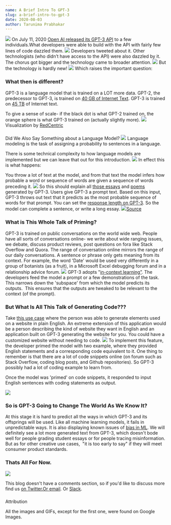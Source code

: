 ```yaml
---
name: A Brief Intro To GPT-3
slug: a-brief-intro-to-gpt-3
date: 2020-08-03
author: Tarunima Prabhakar
---
```


![](/content/images/2020/08/Screen-Shot-2020-08-02-at-4.37.37-PM-3.png)
On July 11, 2020 [Open AI released its GPT-3 API](https://openai.com/blog/openai-api/) to a few individuals.What developers were able to build with the API with fairly few lines of code dazzled them.
![](/content/images/2020/08/dazzled-2.jpg)
Developers tweeted about it. Other technologists (who didn’t have access to the API) were also dazzled by it. The chorus got bigger and the technology came to broader attention.
![](/content/images/2020/08/shockedCrowdMemes.gif)
But the technology is hardly new!
![](/content/images/2020/08/elrond-gif.gif)
Which raises the important question:

### What then is different?

GPT-3 is a language model that is trained on a LOT more data. 
GPT-2, the predecessor to GPT-3, is trained on [40 GB of Internet Text](https://openai.com/blog/better-language-models/). GPT-3 is trained on [45 TB](https://arxiv.org/abs/2005.14165) of Internet text. 

To give a sense of scale- if the black dot is what GPT-2 trained on, the orange sphere is what GPT-3 trained on (actually slightly more).
![](/content/images/2020/08/Screen-Shot-2020-08-02-at-9.50.51-PM-1.png)Visualization by [RedCentric](https://www.redcentricplc.com/resources/byte-size-infographic/)
### 
Did We Also Say Something about a Language Model?
![](/content/images/2020/08/confused_2.png)
Language modeling is the task of assigning a probability to sentences in a language.

There is some technical complexity to how language models are implemented but we can leave that out for this introduction.
![](/content/images/2020/08/what-if-i-told-you-its-just-a-black-box-2.jpg)
 In effect this is what happens:

You throw a lot of text at the model, and from that text the model infers how probable a word or sequence of words are given a sequence of words preceding it. 
![](https://lh6.googleusercontent.com/5Lxw6i74ee6i1NO9u1FXO2g8tGJFJKSP4xYOh-Yer64gLGTAy8r3W2PoDCGiAyA5YqKY5A8GWL85TlbC6MbWlxp66l195N6ugeki7IidYA33kOR09FKxdH-ztBxNwx1EXQpTnLQQ)
So this should explain all [those essays](https://maraoz.com/2020/07/18/openai-gpt3/) and [poems ](https://www.gwern.net/GPT-3#poetry)generated by GPT-3. Users give GPT-3 a prompt text. Based on this input, GPT-3 throws out text that it predicts as the most probable sequence of words for that prompt. You can set the [response length on GPT-3](https://towardsdatascience.com/gpt-3-creative-potential-of-nlp-d5ccae16c1ab). So the model can complete a sentence, or write a long essay. 
![](/content/images/2020/08/GPT-3-essay.png)[Source](https://www.google.com/url?sa=i&amp;url=https%3A%2F%2Fwww.reddit.com%2Fr%2Fmachinelearningmemes%2Fcomments%2Fh8oud6%2Fgpt_to_write_my_essays%2F&amp;psig=AOvVaw3NGniwH1dC6Gd1coEnPb-h&amp;ust=1596529736959000&amp;source=images&amp;cd=vfe&amp;ved=0CAIQjRxqFwoTCPjD9PHO_uoCFQAAAAAdAAAAABAD)
### What is This Whole Talk of Priming?

GPT-3 is trained on public conversations on the world wide web. People have all sorts of conversations online- we write about wide ranging issues, we debate, discuss product reviews, post questions on fora like Stack Overflow and Quora. The range of conversation online mirrors the range of our daily conversations. A sentence or phrase only gets meaning from its context. For example, the word 'Date' would be used very differently in a group of botanists (as a fruit), in a Microsoft Excel debugging forum and in a relationship advice forum. 
![](/content/images/2020/08/contextMatters.jpg)
GPT-3 adopts "[in-context learning”](https://www.kdnuggets.com/2020/06/gpt-3-deep-learning-nlp.html). The developers feed the model a prompt or a few demonstrations of the task. This narrows down the 'subspace' from which the model predicts its outputs.  This ensures that the outputs are tweaked to be relevant to the context (of the prompt). 

### But What Is All This Talk of Generating Code???

Take [this use case](https://twitter.com/sharifshameem/status/1282676454690451457?ref_src=twsrc%5Etfw%7Ctwcamp%5Etweetembed%7Ctwterm%5E1282676454690451457%7Ctwgr%5E&amp;ref_url=https%3A%2F%2Fanalyticsindiamag.com%2Fopen-ai-gpt-3-code-generator-app-building%2F) where the person was able to generate elements used on a website in plain English. An extreme extension of this application would be a person describing the kind of website they want in English and an application built on GPT-3 generating the website for you. You could have a customized website without needing to code. 
![](/content/images/2020/08/your-wish-is-my-command-1.jpg)
To implement this feature, the developer primed the model with two example, where they provided English statements and a corresponding code equivalent to it. One thing to remember is that there are a lot of code snippets online (on forum such as Stack Overflow, coding blog posts, and Github repositories). So GPT-3 possibly had a lot of coding example to learn from. 

Once the model was 'primed' on code snippets, it responded to input English sentences with coding statements as output.

![](/content/images/2020/08/adventure-time-mind-blown-GIF-downsized_large.gif)
### So is GPT-3 Going to Change The World As We Know It?

At this stage it is hard to predict all the ways in which GPT-3 and its offsprings will be used. Like all machine learning models, it fails in unpredictable ways. It is also displaying known issues of [bias in ML](https://twitter.com/an_open_mind/status/1284487376312709120). We will definitely see a lot more generated text from GPT-3, which doesn't bode well for people grading student essays or for people tracing misinformation. But as for other creative use cases,  "it is too early to say" if they will meet consumer product standards. 

### Thats All For Now. 
![](/content/images/2020/08/image.png)

This blog doesn't have a comments section, so if you'd like to discuss more find us [on Twitter.](https://twitter.com/tattlemade)[Or email](mailto:admin@tattle.co.in). Or [Slack](https://admin417477.typeform.com/to/nVuNyG). 

### 
Attribution

All the images and GIFs, except for the first one, were found on Google Images. 
